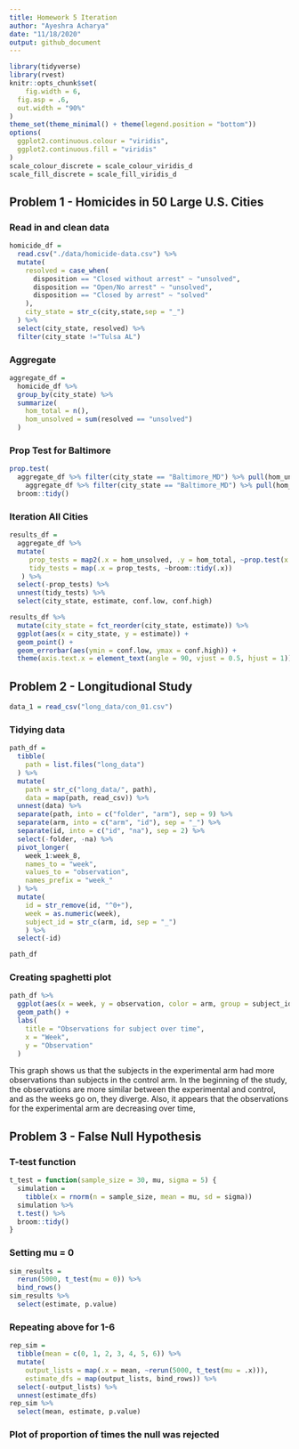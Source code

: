 ```yaml
---
title: Homework 5 Iteration
author: "Ayeshra Acharya"
date: "11/18/2020"
output: github_document
---
```



```r
library(tidyverse)
library(rvest)
knitr::opts_chunk$set(
	fig.width = 6, 
  fig.asp = .6,
  out.width = "90%"
)
theme_set(theme_minimal() + theme(legend.position = "bottom"))
options(
  ggplot2.continuous.colour = "viridis",
  ggplot2.continuous.fill = "viridis"
)
scale_colour_discrete = scale_colour_viridis_d
scale_fill_discrete = scale_fill_viridis_d
```
## Problem 1 - Homicides in 50 Large U.S. Cities
### Read in and clean data

```r
homicide_df = 
  read.csv("./data/homicide-data.csv") %>%
  mutate(
    resolved = case_when(
      disposition == "Closed without arrest" ~ "unsolved",
      disposition == "Open/No arrest" ~ "unsolved",
      disposition == "Closed by arrest" ~ "solved"
    ),
    city_state = str_c(city,state,sep = "_")
  ) %>%
  select(city_state, resolved) %>%
  filter(city_state !="Tulsa AL")
```

### Aggregate
```r
aggregate_df = 
  homicide_df %>% 
  group_by(city_state) %>% 
  summarize(
    hom_total = n(),
    hom_unsolved = sum(resolved == "unsolved")
  )
```
### Prop Test for Baltimore
```r
prop.test(
  aggregate_df %>% filter(city_state == "Baltimore_MD") %>% pull(hom_unsolved),
    aggregate_df %>% filter(city_state == "Baltimore_MD") %>% pull(hom_total)) %>% 
  broom::tidy()
```

### Iteration All Cities
```r
results_df = 
  aggregate_df %>% 
  mutate(
     prop_tests = map2(.x = hom_unsolved, .y = hom_total, ~prop.test(x = .x, n = .y)),
     tidy_tests = map(.x = prop_tests, ~broom::tidy(.x))
   ) %>% 
  select(-prop_tests) %>% 
  unnest(tidy_tests) %>% 
  select(city_state, estimate, conf.low, conf.high)
```
```r
results_df %>% 
  mutate(city_state = fct_reorder(city_state, estimate)) %>% 
  ggplot(aes(x = city_state, y = estimate)) +
  geom_point() +
  geom_errorbar(aes(ymin = conf.low, ymax = conf.high)) +
  theme(axis.text.x = element_text(angle = 90, vjust = 0.5, hjust = 1))
```

## Problem 2 - Longitudional Study
```r
data_1 = read_csv("long_data/con_01.csv")
```
### Tidying data
```r
path_df = 
  tibble(
    path = list.files("long_data")
  ) %>% 
  mutate(
    path = str_c("long_data/", path),
    data = map(path, read_csv)) %>% 
  unnest(data) %>%
  separate(path, into = c("folder", "arm"), sep = 9) %>%
  separate(arm, into = c("arm", "id"), sep = "_") %>% 
  separate(id, into = c("id", "na"), sep = 2) %>% 
  select(-folder, -na) %>% 
  pivot_longer(
    week_1:week_8,
    names_to = "week", 
    values_to = "observation",
    names_prefix = "week_"
  ) %>%
  mutate(
    id = str_remove(id, "^0+"),
    week = as.numeric(week),
    subject_id = str_c(arm, id, sep = "_")
    ) %>% 
  select(-id)

path_df
```

### Creating spaghetti plot
```r
path_df %>% 
  ggplot(aes(x = week, y = observation, color = arm, group = subject_id)) +
  geom_path() +
  labs(
    title = "Observations for subject over time",
    x = "Week", 
    y = "Observation"
  )
```
This graph shows us that the subjects in the experimental arm had more observations than subjects in the control arm. 
In the beginning of the study, the observations are more similar between the experimental and control, and as the weeks go on, they diverge. Also, it appears that the observations for the experimental arm are decreasing over time, 


## Problem 3 - False Null Hypothesis 

### T-test function
```r
t_test = function(sample_size = 30, mu, sigma = 5) {
  simulation = 
    tibble(x = rnorm(n = sample_size, mean = mu, sd = sigma))
  simulation %>% 
  t.test() %>% 
  broom::tidy()
}
```
### Setting mu = 0 
```r
sim_results = 
  rerun(5000, t_test(mu = 0)) %>% 
  bind_rows()
sim_results %>% 
  select(estimate, p.value)
```
### Repeating above for 1-6
```r
rep_sim = 
  tibble(mean = c(0, 1, 2, 3, 4, 5, 6)) %>% 
  mutate(
    output_lists = map(.x = mean, ~rerun(5000, t_test(mu = .x))),
    estimate_dfs = map(output_lists, bind_rows)) %>% 
  select(-output_lists) %>% 
  unnest(estimate_dfs)
rep_sim %>% 
  select(mean, estimate, p.value)
```
### Plot of proportion of times the null was rejected 


